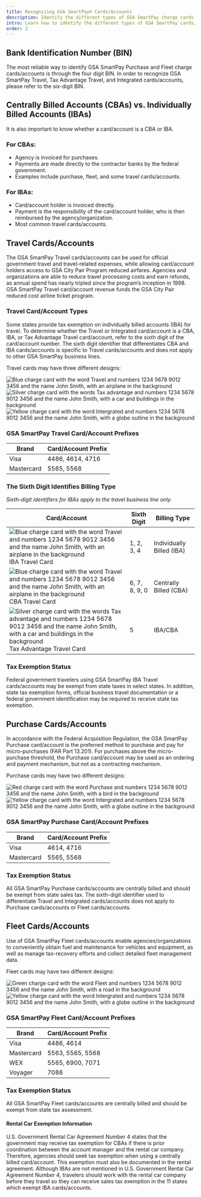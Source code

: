 ```yaml
---
title: Recognizing GSA SmartPay® Cards/Accounts
description: Identify the different types of GSA SmartPay charge cards, such as GSA SmartPay Purchase, Fleet, GSA SmartPay Travel, Tax Advantage Travel and Integrated.
intro: Learn how to identify the different types of GSA SmartPay cards/accounts.
order: 2
---
```



##  Bank Identification Number (BIN)
The most reliable way to identify GSA SmartPay Purchase and Fleet charge cards/accounts is through the four digit BIN. In order to recognize GSA SmartPay Travel, Tax Advantage Travel, and Integrated cards/accounts, please refer to the six-digit BIN.

## Centrally Billed Accounts (CBAs) vs. Individually Billed Accounts (IBAs)
It is also important to know whether a card/account is a CBA or IBA.

### For CBAs: 
- Agency is invoiced for purchases.
- Payments are made directly to the contractor banks by the federal government.
- Examples include purchase, fleet, and some travel cards/accounts.

### For IBAs:
- Card/account holder is invoiced directly.
- Payment is the responsibility of the card/account holder, who is then reimbursed by the agency/organization.
- Most common travel cards/accounts.

##  Travel Cards/Accounts
The GSA SmartPay Travel cards/accounts can be used for official government travel and travel-related expenses, while allowing card/account holders access to GSA City Pair Program reduced airfares. Agencies and organizations are able to reduce travel processing costs and earn refunds, as annual spend has nearly tripled since the program’s inception in 1998. GSA SmartPay Travel card/account revenue funds the GSA City Pair reduced cost airline ticket program.

### Travel Card/Account Types
Some states provide tax exemption on individually billed accounts (IBA) for travel. To determine whether the Travel or Integrated card/account is a CBA, IBA, or Tax Advantage Travel card/account, refer to the sixth digit of the card/account number. The sixth digit identifier that differentiates CBA and IBA cards/accounts is specific to Travel cards/accounts and does not apply to other GSA SmartPay business lines.

Travel cards may have three different designs:

![Blue charge card with the word Travel and numbers 1234 5678 9012 3456 and the name John Smith, with an airplane in the background](/images/blue-card.png)
![Silver charge card with the words Tax advantage and numbers 1234 5678 9012 3456 and the name John Smith, with a car and buildings in the background](/images/silver-card.png)
![Yellow charge card with the word Intergrated and numbers 1234 5678 9012 3456 and the name John Smith, with a globe outline in the background](/images/yellow-card.png)

### GSA SmartPay Travel Card/Account Prefixes
| Brand      | Card/Account Prefix      |
| ---------- | ---------------- |
| Visa       | 4486, 4614, 4716 |
| Mastercard | 5565, 5568       |


### The Sixth Digit Identifies Billing Type
_Sixth-digit identifiers for IBAs apply to the travel business line only._

| Card/Account | Sixth Digit | Billing Type |
| -----| ----------- | ------------ |
|![Blue charge card with the word Travel and numbers 1234 5678 9012 3456 and the name John Smith, with an airplane in the background](/images/blue-card.png) <br />IBA Travel Card | 1, 2, 3, 4 | Individually Billed (IBA) |
|![Blue charge card with the word Travel and numbers 1234 5678 9012 3456 and the name John Smith, with an airplane in the background](/images/blue-card.png) <br />CBA Travel Card | 6, 7, 8, 9, 0 | Centrally Billed (CBA) |
|![Silver charge card with the words Tax advantage and numbers 1234 5678 9012 3456 and the name John Smith, with a car and buildings in the background](/images/silver-card.png) <br />Tax Advantage Travel Card  | 5 | IBA/CBA |

### Tax Exemption Status
Federal government travelers using GSA SmartPay IBA Travel cards/accounts may be exempt from state taxes in select states. In addition, state tax exemption forms, official business travel documentation or a federal government identification may be required to receive state tax exemption. 


## Purchase Cards/Accounts
In accordance with the Federal Acquisition Regulation, the GSA SmartPay Purchase card/account is the preferred method to purchase and pay for micro-purchases (FAR Part 13.201).  For purchases above the micro-purchase threshold, the Purchase card/account may be used as an ordering and payment mechanism, but not as a contracting mechanism. 

Purchase cards may have two different designs:  

![Red charge card with the word Purchase and numbers 1234 5678 9012 3456 and the name John Smith, with a bird in the background](/images/red-card.png)
![Yellow charge card with the word Intergrated and numbers 1234 5678 9012 3456 and the name John Smith, with a globe outline in the background](/images/yellow-card.png)

### GSA SmartPay Purchase Card/Account Prefixes
| Brand      | Card/Account Prefix      |
| ---------- | ---------------- |
| Visa       | 4614, 4716       |
| Mastercard | 5565, 5568       |


### Tax Exemption Status
All GSA SmartPay Purchase cards/accounts are centrally billed and should be exempt from state sales tax. The sixth-digit identifier used to differentiate Travel and Integrated cards/accounts does not apply to Purchase cards/accounts or Fleet cards/accounts.  


## Fleet Cards/Accounts
Use of GSA SmartPay Fleet cards/accounts enable agencies/organizations to conveniently obtain fuel and maintenance for vehicles and equipment, as well as manage tax-recovery efforts and collect detailed fleet management data.

Fleet cards may have two different designs:

![Green charge card with the word Fleet and numbers 1234 5678 9012 3456 and the name John Smith, with a road in the background](/images/green-card.png)
![Yellow charge card with the word Intergrated and numbers 1234 5678 9012 3456 and the name John Smith, with a globe outline in the background](/images/yellow-card.png)

### GSA SmartPay Fleet Card/Account Prefixes
| Brand      | Card/Account Prefix      |
| ---------- | ---------------- |
| Visa       | 4486, 4614       |
| Mastercard | 5563, 5565, 5568 |
| WEX        | 5565, 6900, 7071 |
| Voyager    | 7088             |


### Tax Exemption Status
All GSA SmartPay Fleet cards/accounts are centrally billed and should be exempt from state tax assessment.

#### Rental Car Exemption Information
U.S. Government Rental Car Agreement Number 4 states that the government may receive tax exemption for CBAs if there is prior coordination between the account manager and the rental car company. Therefore, agencies should seek tax exemption when using a centrally billed card/account. This exemption must also be documented in the rental agreement. Although IBAs are not mentioned in U.S. Government Rental Car Agreement Number 4, travelers should work with the rental car company before they travel so they can receive sales tax exemption in the 11 states which exempt IBA cards/accounts.
